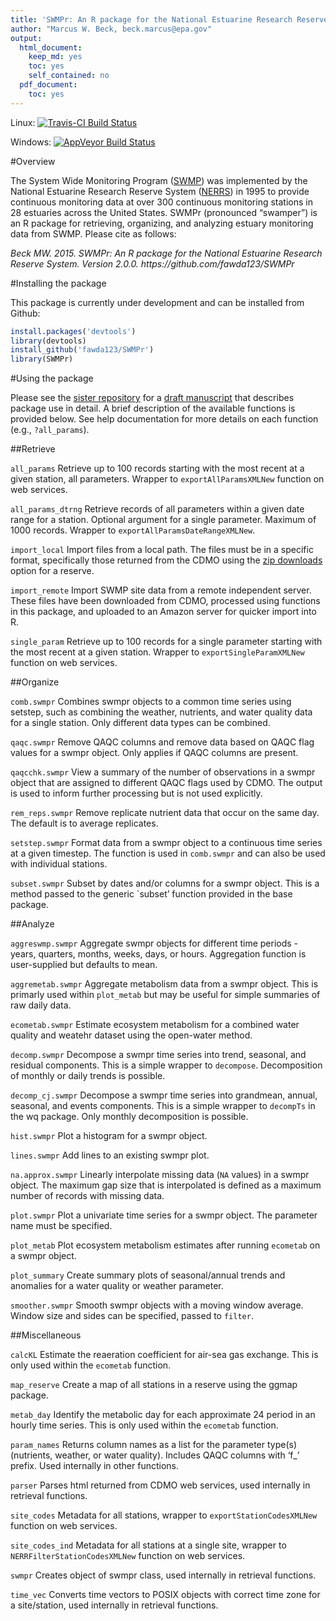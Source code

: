 ```yaml
---
title: 'SWMPr: An R package for the National Estuarine Research Reserve System'
author: "Marcus W. Beck, beck.marcus@epa.gov"
output:
  html_document:
    keep_md: yes
    toc: yes
    self_contained: no
  pdf_document:
    toc: yes
---
```


Linux: [![Travis-CI Build Status](https://travis-ci.org/fawda123/SWMPr.png?branch=master)](https://travis-ci.org/fawda123/SWMPr)

Windows: [![AppVeyor Build Status](https://ci.appveyor.com/api/projects/status/github/fawda123/SWMPr?branch=master)](https://ci.appveyor.com/project/fawda123/SWMPr)

#Overview 

The System Wide Monitoring Program ([SWMP](http://nerrs.noaa.gov/RCDefault.aspx?ID=18)) was implemented by the National Estuarine Research Reserve System ([NERRS](http://nerrs.noaa.gov/)) in 1995 to provide continuous monitoring data at over 300 continuous monitoring stations in 28 estuaries across the United States.  SWMPr (pronounced "swamper") is an R package for retrieving, organizing, and analyzing estuary monitoring data from SWMP. Please cite as follows:

*Beck MW. 2015. SWMPr: An R package for the National Estuarine Research Reserve System.  Version 2.0.0. https://github.com/fawda123/SWMPr*

#Installing the package

This package is currently under development and can be installed from Github:

```r
install.packages('devtools')
library(devtools)
install_github('fawda123/SWMPr')
library(SWMPr)
```

#Using the package

Please see the [sister repository](https://github.com/fawda123/swmpr_manu) for a [draft manuscript](https://github.com/fawda123/swmpr_manu/blob/master/swmpr_manu.pdf) that describes package use in detail.  A brief description of the available functions is provided below. See help documentation for more details on each function (e.g., `?all_params`).

##Retrieve

`all_params` Retrieve up to 100 records starting with the most recent at a given station, all parameters.  Wrapper to `exportAllParamsXMLNew` function on web services. 

`all_params_dtrng` Retrieve records of all parameters within a given date range for a station.  Optional argument for a single parameter.  Maximum of 1000 records. Wrapper to `exportAllParamsDateRangeXMLNew`.

`import_local` Import files from a local path.  The files must be in a specific format, specifically those returned from the CDMO using the [zip downloads](http://cdmo.baruch.sc.edu/aqs/zips.cfm) option for a reserve.

`import_remote` Import SWMP site data from a remote independent server.  These files have been downloaded from CDMO, processed using functions in this package, and uploaded to an Amazon server for quicker import into R.  

`single_param` Retrieve up to 100 records for a single parameter starting with the most recent at a given station.  Wrapper to `exportSingleParamXMLNew` function on web services. 

##Organize

`comb.swmpr` Combines swmpr objects to a common time series using setstep, such as combining the weather, nutrients, and water quality data for a single station. Only different data types can be combined.

`qaqc.swmpr` Remove QAQC columns and remove data based on QAQC flag values for a swmpr object.  Only applies if QAQC columns are present.  

`qaqcchk.swmpr` View a summary of the number of observations in a swmpr object that are assigned to different QAQC flags used by CDMO.  The output is used to inform further processing but is not used explicitly. 

`rem_reps.swmpr` Remove replicate nutrient data that occur on the same day.  The default is to average replicates.

`setstep.swmpr` Format data from a swmpr object to a continuous time series at a given timestep.  The function is used in `comb.swmpr` and can also be used with individual stations.

`subset.swmpr` Subset by dates and/or columns for a swmpr object.  This is a method passed to the generic `subset' function provided in the base package.

##Analyze

`aggreswmp.swmpr` Aggregate swmpr objects for different time periods - years, quarters, months,  weeks, days, or hours.  Aggregation function is user-supplied but defaults to mean. 

`aggremetab.swmpr` Aggregate metabolism data from a swmpr object.  This is primarly used within `plot_metab` but may be useful for simple summaries of raw daily data.

`ecometab.swmpr` Estimate ecosystem metabolism for a combined water quality and weatehr dataset using the open-water method.

`decomp.swmpr` Decompose a swmpr time series into trend, seasonal, and residual components.  This is a simple wrapper to `decompose`.  Decomposition of monthly or daily trends is possible.

`decomp_cj.swmpr` Decompose a swmpr time series into grandmean, annual, seasonal, and events components.  This is a simple wrapper to `decompTs` in the wq package.  Only monthly decomposition is possible.

`hist.swmpr` Plot a histogram for a swmpr object.

`lines.swmpr` Add lines to an existing swmpr plot.

`na.approx.swmpr` Linearly interpolate missing data (`NA` values) in a swmpr object. The maximum gap size that is interpolated is defined as a maximum number of records with missing data. 

`plot.swmpr` Plot a univariate  time series for a swmpr object.  The parameter name must be specified.

`plot_metab` Plot ecosystem metabolism estimates after running `ecometab` on a swmpr object.  

`plot_summary` Create summary plots of seasonal/annual trends and anomalies for a water quality or weather parameter.

`smoother.swmpr` Smooth swmpr objects with a moving window average.  Window size and sides can be specified, passed to `filter`.

##Miscellaneous

`calcKL` Estimate the reaeration coefficient for air-sea gas exchange.  This is only used within the `ecometab` function.

`map_reserve` Create a map of all stations in a reserve using the ggmap package.

`metab_day` Identify the metabolic day for each approximate 24 period in an hourly time series.  This is only used within the `ecometab` function.

`param_names` Returns column names as a list for the parameter type(s) (nutrients, weather, or water quality).  Includes QAQC columns with 'f_' prefix. Used internally in other functions.

`parser` Parses html returned from CDMO web services, used internally in retrieval functions.

`site_codes` Metadata for all stations, wrapper to `exportStationCodesXMLNew` function on web services.

`site_codes_ind` Metadata for all stations at a single site, wrapper  to `NERRFilterStationCodesXMLNew` function on web services.

`swmpr` Creates object of swmpr class, used internally in retrieval functions.

`time_vec` Converts time vectors to POSIX objects with correct time zone for a site/station, used internally in retrieval functions.
